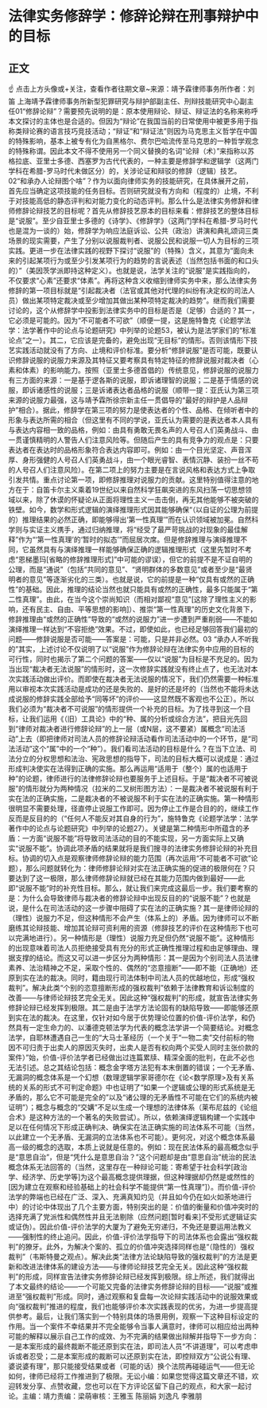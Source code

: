 # 法律实务修辞学：修辞论辩在刑事辩护中的目标
## 正文
☝ 点击上方头像或+关注，查看作者往期文章~来源：靖予霖律师事务所作者：刘笛 上海靖予霖律师事务所新型犯罪研究与辩护部副主任、刑辩技能研究中心副主任01“修辞论辩”？需要预先说明的是：原本使用辩论、辩证、辩证法的名称来称呼本文探讨的主体也是合适的。但因为“辩论”在我国当前的日常使用中被更多用于指称类辩论赛的语言技巧竞技活动；“辩证”和“辩证法”则因为马克思主义哲学在中国的特殊影响，基本上被专有化为自黑格尔、费尔巴哈流传至马克思的一种哲学观念的特殊称谓。因此本文不得不使用另一个同义替换的名词“论辩（术）”来指称以苏格拉底、亚里士多德、西塞罗为古代代表的，一种主要是修辞学和逻辑学（这两门学科在希腊-罗马时代未做区分）的，关涉论证和辩驳的修辞（逻辑）技艺。02“和承办人论辩图个啥”？作为以面向律师实务的技能研究，在具体展开之前，首先应当确定这项技能的任务目标。否则研究就没有方向和（程度的）止境，不利于对技能高低的静态评判和对能力变化的动态评判。那么什么是法律实务修辞和律师修辞论辩技艺的目标呢？首先从修辞技艺原本的目标来看：修辞技艺的整体目标是“说服”。至少自亚里士多德的《诗学》、《修辞学》（这两门学科在希腊-罗马时代也是混为一谈的）始，修辞学为响应法庭诉讼、公共（政治）讲演和典礼颂词三类场景的现实需要，产生了分别以说服裁判者、说服公民和说服一切人为目标的三项实践。更进一步在法律实践的视野下探讨“说服”的（特殊）含义，其意为“面向未来的引起某项行为或至少引发某项行为的趋势的言说表述（当然包括书面的和口头的）”（美因茨学派即持这种定义）。也就是说，法学关注的“说服”是实践指向的，不仅要求“心素”还要求“体素”。再将这种含义收缩到律师实务中来，那么法律实务修辞的第一项目标就是“引起裁决者（法官或其他对代理的纠纷有决定权的司法人员）做出某项特定裁决或至少增加其做出某种项特定裁决的趋势”。继而我们需要讨论的，这个从修辞学中投影到法律实务中的目标是否是（足够）合适的？其一，它必须是可能的。因为“不可能者不可欲”（顺便一提，这是施特鲁克《论题学法学：法学著作中的论点与论题研究》中列举的论题53，被认为是法学家们的“标准论点”之一）。其二，它应该是完备的，避免出现“无目标”的情形。否则该情形下技艺实践活动就没有了方向、止境和评价标准。要分析“修辞说服”是否可能，既要认识修辞说服的说服力来源及其特征又要考察具有特定特征的修辞说服对裁决者（心素和体素）的影响能力。按照（亚里士多德首倡的）传统意见，修辞说服的说服力有三方面的来源：一是基于逻各斯的说服，即诉诸理智的说服；二是基于情感的说服，即诉诸感性的说服；三是诉诸表达者品格的说服（顺带一提：亚氏认为第三项来源的说服力最强，这与靖予霖所徐宗新主任一贯倡导的“最好的辩护是人品辩护”相合）。据此，修辞学在第三项的努力是使表达者的个性、品格、在倾听者中的形象与表达所需的相合（但这里有不同的学说，亚氏认为需要的是表达者本人具有与表达内容相一致的品格，例如：由具有勇敢无畏名声的人号召人们英勇战斗、由一贯谨慎精明的人警告人们注意风险等。但随后产生的具有竞争力的观点是：只要表达者在表达时的品格形象符合表达内容即可。例如：由一个目光坚定、声音浑厚、身形强健的人号召人们英勇战斗，由一个眼光睿智、表情沉静、装扮一丝不苟的人号召人们注意风险）。在第二项上的努力主要是在言说风格和表达方式上争取引发共情。重点讨论第一项，即修辞推理对说服力的贡献。这里特别值得注意的地方在于：自笛卡尔主义乘着19世纪以来自然科学狂飙突进的东风扫荡一切思想领域以来，除了休谟的怀疑论从正面将理性主义一击击倒，再无其他能够不被突破的铁壁。如今，数学和形式逻辑的演绎推理形式因其能够确保“（以自证的公理为前提的）推理结果的必然正确，即能够得出‘第一性真理’”而在认识领域被加冕。自然科学则与实证主义携手，通过归纳推理，将“经受了最严苛挑战的对现象的最佳解释”作为“‘第一性真理’的‘暂时的拟态’”而屈居次席。但是修辞推理与演绎推理不同，它虽然具有与演绎推理一样能够确保正确的逻辑推理形式（这里先暂时不考虑“恩梯墨玛[省略的修辞推理形式]”中可能的谬误），但它的前提不是不证自明的公理，而是“通说”（包括“共同的意见”、“贤明群体的多数意见”或者至少是“最贤明者的意见”等逐渐劣化的三类）。也就是说，它的前提是一种“仅具有或然的正确性”的基础。因此，推理的结论当然也就只能具有或然的正确性，最多只能属于“第二性真理”。由此，在当今这个崇尚知识（而相对鄙视“意见”[这除了理性主义的影响，还有民主、自由、平等思想的影响]）、推崇“第一性真理”的历史文化背景下，修辞推理由“或然的正确性”导致的“或然的说服力”进一步遭到严重削弱——不能如演绎推理一样达到“不容拒绝”效果。不过，即使如此，也已经足够回答我们最初的问题——修辞说服是否可能——答案是：可能，只是并非必然。03 “承办人不听我的”其实，上述讨论不仅说明了以“说服”作为修辞论辩在法律实务中应用的目标的可行性，同时也揭示了第二个问题的答案——仅以“说服”为目标是不充足的。因为当出现“裁决者无法说服”的情形时，这一次修辞实践就没有终止点了，也无法对本次实践活动做出评价。而即使在裁决者无法说服的情况下，我们仍然需要一种标准用以审视本次实践活动是成功的还是失败的、是好的还是坏的（当然也不能将未达成说服的修辞实践全部给予“同等坏”的评价——这显然既不客观也不公正）。所以我们必须为“裁决者不可说服”的情形提供一个补充的目标。为了找寻到这一个目标，让我们运用《（旧）工具论》中的“种、属的分析或综合方法”，把目光先回到“律师对裁决者进行修辞论辩”的上一层（或N层，这不要紧）属概念“司法活动”上去（即把律师对司法人员的修辞论辩活动看作司法活动中的一个环节，是“司法活动”这个“属”中的一个“种”）。我们看司法活动的目标是什么？在当下立法、司法分立的分权思想和法治、宪政思想的指导下，司法的目标大概可以说成是：通过形成判决使实在法得到正确的实施。那么再运用“适用于（整个）属的也适用于种”的论题，律师进行的法律修辞论辩也要服务于上述目标。于是“裁决者不可被说服”的情形就分为两种情况（拉米的二叉树形图方法）：一是裁决者不被说服有利于实在法的正确实施，二是裁决者的不被说服不利于实在法的正确实施。第一种情形很明显不需要处理，径直停止说服工作即可。因为停止工作是合目的的，继续工作反而是反目的的（“任何人不能反对其自身的行为”，施特鲁克《论题学法学：法学著作中的论点与论题研究》中列举的论题27）。关键是第二种情形中所蕴含的矛盾：一方面“说服不能”将导致司法活动的目的不能实现，另一方面实际上又确实“说服不能”。协调此项矛盾的结果就将是我们搜寻的法律实务修辞论辩的补充目标。协调的切入点是观察律师修辞论辩的能力范围（再次运用“不可能者不可欲”论题），那么问题就转化为：律师修辞论辩对实在法正确实施的促进的极限何在？只要达到了这一极限，那么律师修辞论辩就已经在其能力范围内做到最好——此即“说服不能”时的补充性目标。那么，就让我们来完成这最后一步。我们要考察的是：为什么会导致律师与裁决者的修辞论辩中出现反目的的“说服不能”？也就是说，是什么在司法活动的这一步骤中阻碍了实在法的正确实施？其一是律师论辩的（理性）说服力不足，但这种情形不会产生（体系上的）矛盾。因为律师可以不断磨练其论辩技能、增加其论辩可资利用的资源（修辞技艺的评价在这种情形下也可以完满地进行）。另一种情形是（理性）说服力充足但仍然“说服不能”。这种情形的出现意味着司法人员拒绝接受具有充分的形式正确性推理过程和由足够理由、理据支撑的结论。而这又可以进一步区分为两种情形：其一是因为个别司法人员法律素养、法治精神之不足，采取个性的、偶然的“恣意擅断”——即不能（正确地）还原到实在法的裁决。同时，籍由现行司法体制中司法人员的优越地位，形成“强权裁判”。解决此类“个别的恣意擅断形成的强权裁判”依赖于法律教育和诉讼制度的改善——与律师论辩技艺完全无关。因此这种“强权裁判”的形成，就宣告法律实务修辞论辩已经发挥到极限。其二是由于法学方法论固有的缺陷导致——即能够还原到实在法的裁决。在这里，仅针对如今居于优势理论位置的价值-评价法学，和仍然具有一定生命力的、以潘德克顿法学为代表的概念法学讲一个简要结论。对概念法学，自耶林遭遇自己一生的“大马士革经历（一个关于“一物二卖”交付前标的物因不可归责于出卖人的原因灭失时，出卖人是否有权向两个买受人同时主张价款的案件）”始，价值-评价法学者已经做出过连篇累牍、精深全面的批判，在此不必也无法引述。总之其结论包括：概念金字塔方法犯有本末倒置的错误；一个无矛盾、无漏洞的概念体系是一个幻想（数理逻辑学家哥德尔在《论<数学原理>及有关系统的关系的形式不可判定命题》中也证明了“如果一个逻辑或公理的形式系统是无矛盾的，那么它不可能是完全的”以及“诸公理的无矛盾性不可能在它们的系统内被证明”）；概念与概念的“交媾”不足以生成一个理想的法律体系（莱布尼兹的《论组合术》是这种方法的一个著名的失败尝试）。所以，依赖演绎逻辑构建一个实践中足以在任何情况下形成正确判决、确保实在法正确实施的司法体系不可能（当然，以此建立一个无矛盾、无漏洞的立法体系也不可能）。更何况，对这个概念体系最高一级的概念的选取，本质上说就是任意的。例如：现在民法体系的最高概念似乎是“意思自治”，但是“凭什么是意思自治？”这个问题却是由“意思自治”统治的民法概念体系无法回答的（当然，这里存在一种辩论可能：寄希望于社会科学[政治学、经济学、历史学等]为这个最高概念提供理据，但这种理据却仍然是或然性的[因为建立在观察和经验基础上的社会科学不能提供“第一性真理”]）。而价值-评价法学的弊端也已经在广泛、深入、充满真知灼见（并且如今仍在如火如荼地进行中）的讨论中体现出了几个主要方面，特别突出的是：价值的衡量和价值冲突时的选择充满了党派性和偶然性并且无法剔除（应然问题[暂时看来]不受形式逻辑证实或证伪）。因此价值-评价法学的大厦为了避免无穷递归，不免还是要运用法教义——强制性的终止追问。因此，价值-评价法学指导下的司法体系也会露出“强权裁判”的獠牙。此外，为解决个案的、孤立的价值冲突选择同样也是“（隐性的）强权裁判”（韦斯特曼之观点）。解决此类“法律方法论缺陷导致的强权裁判”的方法是更新和改进法律体系的建设方法——与律师论辩技艺完全无关。因此这种“强权裁判”的形成，同样宣告法律实务修辞论辩已经发挥到极限。综上所述，我们就得出了本文最终的结论——一个可能又完备的法律实务修辞论辩的目标——“说服”或推进至“强权裁判”形成。同时，通过观察和复盘每一次论辩实践活动中的说服效果或向“强权裁判”推进的程度，我们也能够评价本次实践表现的优劣，为进一步提高提供参考。最后，让我们落实到一个特别具体的场景用例，观察一下这种目标设定的作用。当一个案件不幸结果并不完全能够令当事人满意时，律师可以相应给出两种可能的解释以展示自己工作的成效、为不完满的结果做出辩解并指导下一步方向：一是本案形成的最终裁断不能还原到实在法，即司法人员“不讲道理”，可以考虑申诉或者忍受；二是本案形成的裁断可以还原到实在法，即控辩双方“公说公有理、婆说婆有理”，那只能接受结果或者（可能的话）换个法院再碰碰运气——但无论如何，律师已经将工作推进到了极限。无讼小编：如果您觉得这篇文章还不错，欢迎转发分享、点赞收藏，您也可以在下方评论区留下自己的观点，和大家一起讨论。主编：靖力责编：梁萌审核：王雅玉 陈丽娟 刘逸凡 李雅朋